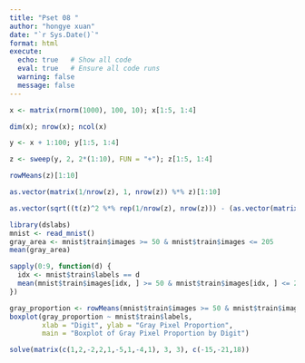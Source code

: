 ```yaml
---
title: "Pset 08 "
author: "hongye xuan"
date: "`r Sys.Date()`"
format: html
execute:
  echo: true   # Show all code
  eval: true   # Ensure all code runs
  warning: false
  message: false
---
```


```r
x <- matrix(rnorm(1000), 100, 10); x[1:5, 1:4]

```

```r
dim(x); nrow(x); ncol(x)

```

```r
y <- x + 1:100; y[1:5, 1:4]

```

```r
z <- sweep(y, 2, 2*(1:10), FUN = "+"); z[1:5, 1:4]

```

```r
rowMeans(z)[1:10]

```

```r
as.vector(matrix(1/nrow(z), 1, nrow(z)) %*% z)[1:10]

```

```r
as.vector(sqrt((t(z)^2 %*% rep(1/nrow(z), nrow(z))) - (as.vector(matrix(1/nrow(z), 1, nrow(z)) %*% z)^2)))

```

```r
library(dslabs)
mnist <- read_mnist()
gray_area <- mnist$train$images >= 50 & mnist$train$images <= 205
mean(gray_area)

```

```r
sapply(0:9, function(d) {
  idx <- mnist$train$labels == d
  mean(mnist$train$images[idx, ] >= 50 & mnist$train$images[idx, ] <= 205)
})

```

```r
gray_proportion <- rowMeans(mnist$train$images >= 50 & mnist$train$images <= 205)
boxplot(gray_proportion ~ mnist$train$labels, 
        xlab = "Digit", ylab = "Gray Pixel Proportion", 
        main = "Boxplot of Gray Pixel Proportion by Digit")

```

```r
solve(matrix(c(1,2,-2,2,1,-5,1,-4,1), 3, 3), c(-15,-21,18))

```
